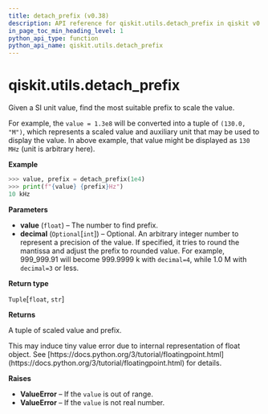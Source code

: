 ```yaml
---
title: detach_prefix (v0.38)
description: API reference for qiskit.utils.detach_prefix in qiskit v0.38
in_page_toc_min_heading_level: 1
python_api_type: function
python_api_name: qiskit.utils.detach_prefix
---
```


<span id="qiskit-utils-detach-prefix" />

# qiskit.utils.detach\_prefix

<Function id="qiskit.utils.detach_prefix" isDedicatedPage={true} github="https://github.com/qiskit/qiskit/tree/stable/0.21/qiskit/utils/units.py" signature="detach_prefix(value, decimal=None)">
  Given a SI unit value, find the most suitable prefix to scale the value.

  For example, the `value = 1.3e8` will be converted into a tuple of `(130.0, "M")`, which represents a scaled value and auxiliary unit that may be used to display the value. In above example, that value might be displayed as `130 MHz` (unit is arbitrary here).

  **Example**

  ```python
  >>> value, prefix = detach_prefix(1e4)
  >>> print(f"{value} {prefix}Hz")
  10 kHz
  ```

  **Parameters**

  *   **value** (`float`) – The number to find prefix.
  *   **decimal** (`Optional`\[`int`]) – Optional. An arbitrary integer number to represent a precision of the value. If specified, it tries to round the mantissa and adjust the prefix to rounded value. For example, 999\_999.91 will become 999.9999 k with `decimal=4`, while 1.0 M with `decimal=3` or less.

  **Return type**

  `Tuple`\[`float`, `str`]

  **Returns**

  A tuple of scaled value and prefix.

  <Admonition title="Note" type="note">
    This may induce tiny value error due to internal representation of float object. See [https://docs.python.org/3/tutorial/floatingpoint.html](https://docs.python.org/3/tutorial/floatingpoint.html) for details.
  </Admonition>

  **Raises**

  *   **ValueError** – If the `value` is out of range.
  *   **ValueError** – If the `value` is not real number.
</Function>

